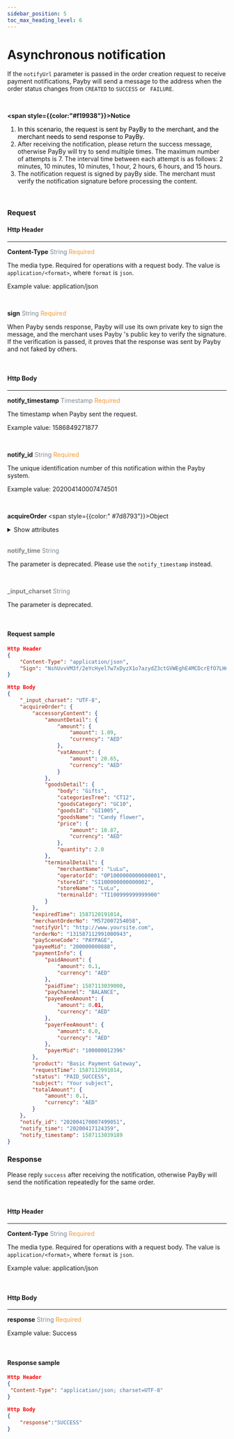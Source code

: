 ```yaml
---
sidebar_position: 5
toc_max_heading_level: 6
---
```





# Asynchronous notification

If the `notifyUrl` parameter is passed in the order creation request to receive payment notifications, Payby will send a message to the address when the order status changes from `CREATED` to `SUCCESS` or ` FAILURE`.

<br/>

**<span style={{color:"#f19938"}}>Notice</span>**

1.  <font color = 'black'>In this scenario, the request is sent by PayBy to the merchant, and the merchant needs to send response to PayBy.</font>
2.  After receiving the notification, please return the success message, otherwise PayBy will try to send multiple times. The maximum number of attempts is 7. The interval time between each attempt is as follows:  2 minutes, 10 minutes, 10  minutes, 1 hour, 2 hours, 6 hours, and 15 hours. 
6.  The notification request is signed by payBy side. The merchant must verify the notification signature before processing the content.

<br/>

### Request

#### Http Header

---

**Content-Type**  <font color = '#7d8793'>String</font>  <font color = '#f19938'>Required</font>

The media type. Required for operations with a request body. The value is `application/<format>`, where `format` is `json`.

Example value: application/json

<br/>

**sign**   <font color = ' #7d8793'>String</font>   <font color = '#f19938'>Required</font>

When Payby sends response, Payby will use its own private key to sign the message, and the merchant uses Payby 's public key to verify the signature. If the verification is passed, it proves that the response was sent by Payby and not faked by others.

<br/>

#### Http Body

---

**notify_timestamp**  <font color = ' #7d8793'>Timestamp</font>  <font color = '#f19938'>Required</font>

The timestamp when Payby sent the request.

Example value: 1586849271877

<br/>

**notify_id**  <font color = ' #7d8793'>String</font>  <font color = '#f19938'>Required</font>

The unique identification number of this notification within the Payby system.

Example value: 202004140007474501

<br/>

**acquireOrder** <span style={{color:" #7d8793"}}>Object</span>

  <details>
  <summary>Show attributes</summary>
    <AcquireOrder />
  </details>
<br/>

<font color = 'grey'>**notify_time**</font>  <font color = ' #7d8793'>String</font>  

The parameter is deprecated. Please use the `notify_timestamp` instead.

<br/>

<font color = 'grey'>**_input_charset**</font>  <font color = ' #7d8793'>String</font>  

The parameter is deprecated. 

<br/>

#### Request sample

```json
Http Header
{
    "Content-Type": "application/json",
  	"Sign": "NshUvvVM3f/2eYcHyel7w7xDyzX1o7azydZ3ctGVWEghE4MCDcrEfO7LHmuDCQO4tqLwXwIv4pJfPH37X/o4V8q9QaE+gcPPvzO2xlT/Fksocd+gBoBWGz6SaEmD3eKQ7J9SU3+sKLOre9BomzJ5CuzsFAbBrZVw1+0MiwE3NTJvKEL3CW6LhHj2/1bnFMrQeBXP0z2LoqqODORG5Sgy8W9EPlMityjGOtPGMPj6iOK6il1KIeGRBW1wBeP0ZP/n8hwsob/fLygJ8UhB/kOAICXRrA+uo2Z4JJXhuX9P+C0BufPWHIdwq7ZdAvcxmSXFjtwIHuY9JFNWdTBZhxNw3g=="
}

Http Body
{
    "_input_charset": "UTF-8",
    "acquireOrder": {
        "accessoryContent": {
            "amountDetail": {
                "amount": {
                    "amount": 1.09,
                    "currency": "AED"
                },
                "vatAmount": {
                    "amount": 20.65,
                    "currency": "AED"
                }
            },
            "goodsDetail": {
                "body": "Gifts",
                "categoriesTree": "CT12",
                "goodsCategory": "GC10",
                "goodsId": "GI1005",
                "goodsName": "Candy flower",
                "price": {
                    "amount": 10.87,
                    "currency": "AED"
                },
                "quantity": 2.0
            },
            "terminalDetail": {
                "merchantName": "LuLu",
                "operatorId": "OP1000000000000001",
                "storeId": "SI100000000000002",
                "storeName": "LuLu",
                "terminalId": "TI100999999999900"
            }
        },
        "expiredTime": 1587120191014,
        "merchantOrderNo": "M572007254058",
        "notifyUrl": "http://www.yoursite.com",
        "orderNo": "131587112991000943",
        "paySceneCode": "PAYPAGE",
        "payeeMid": "200000000888",
        "paymentInfo": {
            "paidAmount": {
                "amount": 0.1,
                "currency": "AED"
            },
            "paidTime": 1587113039000,
            "payChannel": "BALANCE",
            "payeeFeeAmount": {
                "amount": 0.01,
                "currency": "AED"
            },
            "payerFeeAmount": {
                "amount": 0.0,
                "currency": "AED"
            },
            "payerMid": "100000012396"
        },
        "product": "Basic Payment Gateway",
        "requestTime": 1587112991014,
        "status": "PAID_SUCCESS",
        "subject": "Your subject",
        "totalAmount": {
            "amount": 0.1,
            "currency": "AED"
        }
    },
    "notify_id": "202004170007499051",
    "notify_time": "20200417124359",
    "notify_timestamp": 1587113039189
}
```



### Response 

Please reply `success` after receiving the notification, otherwise PayBy will send the notification repeatedly for the same order.

<br/>

#### Http Header

---

**Content-Type**    <font color = '#7d8793'>String</font>  <font color = '#f19938'>Required</font>

The media type. Required for operations with a request body. The value is `application/<format>`, where `format` is `json`.

Example value: application/json

<br/>

#### Http Body

---

**response**  <font color = ' #7d8793'>String</font>  <font color = '#f19938'>Required</font>

Example value: Success

<br/>

#### Response sample

```json
Http Header
{
 "Content-Type": "application/json; charset=UTF-8" 
}

Http Body
{
    "response":"SUCCESS"
}
```

